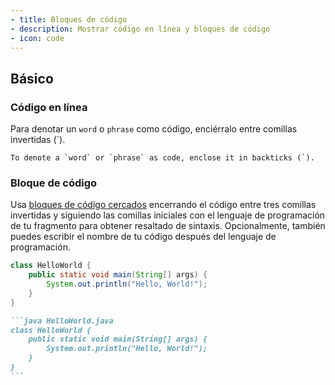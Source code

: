 ```yaml
---
- title: Bloques de código
- description: Mostrar código en línea y bloques de código
- icon: code
---
```


## Básico

### Código en línea

Para denotar un `word` o `phrase` como código, enciérralo entre comillas invertidas (\`).

```
To denote a `word` or `phrase` as code, enclose it in backticks (`).
```

### Bloque de código

Usa [bloques de código cercados](https://www.markdownguide.org/extended-syntax/#fenced-code-blocks) encerrando el código entre tres comillas invertidas y siguiendo las comillas iniciales con el lenguaje de programación de tu fragmento para obtener resaltado de sintaxis. Opcionalmente, también puedes escribir el nombre de tu código después del lenguaje de programación.

```java HelloWorld.java
class HelloWorld {
    public static void main(String[] args) {
        System.out.println("Hello, World!");
    }
}
```

````md
```java HelloWorld.java
class HelloWorld {
    public static void main(String[] args) {
        System.out.println("Hello, World!");
    }
}
```
````
